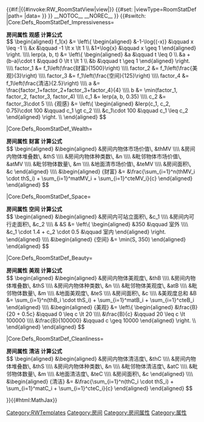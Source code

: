 <noinclude>[[Category:RWTemplates]]{{Documentation}}</noinclude>
<includeonly>{{#if:{{{data|}}}|{{#invoke:RW_RoomStatView|view|{{{data|}}}}}
{{#set:
|viewType=RoomStatDef
|path={{FULLPAGENAME}}
|data={{{data|}}}
}}
{{DISPLAYTITLE:房间属性 {{#show:{{{data|}}}|?RoomStatDef.label.zh-cn}}}}
__NOTOC__
__NOREC__
[[Category:房间]][[Category:房间属性]][[Category:属性]]
}}<!--
-->{{#switch:{{{data|Core:Defs_RoomStatDef_Impressiveness}}}
|Core:Defs_RoomStatDef_Impressiveness=<div class="rw-note quote-rimworld quote-primary fa-calculator">
<strong>房间属性 观感 计算公式</strong><br/>
$$
\begin{aligned}
f_1(x) &= \left\{
\begin{aligned}
&-1-\log{(-x)}   &\qquad x \leq -1 \\
&x              &\qquad -1 \lt x \lt 1 \\
&1+\log{x}       &\qquad x \geq 1
\end{aligned}
\right. \\\\
lerp(a, b, t) &= \left\{
\begin{aligned}
&a                  &\qquad t \leq 0 \\
&a + (b-a)\cdot t   &\qquad 0 \lt t \lt 1 \\
&b                  &\qquad t \geq 1
\end{aligned}
\right. \\\\
factor_1 &= f_1\left(\frac{财富}{1500}\right) \\\\
factor_2 &= f_1\left(\frac{美观}{3}\right) \\\\
factor_3 &= f_1\left(\frac{空间}{125}\right) \\\\
factor_4 &= f_1\left(\frac{清洁}{2.5}\right) \\\\
a &= \frac{factor_1+factor_2+factor_3+factor_4}{4} \\\\
b &= \min(factor_1, factor_2, factor_3, factor_4) \\\\
c_1 &= lerp(a, b, 0.35) \\\\
c_2 &= factor_3\cdot 5 \\\\
{观感} &= \left\{
\begin{aligned}
&lerp(c_1, c_2, 0.75)\cdot 100  &\qquad c_1 \gt c_2 \\\\
&c_1\cdot 100                   &\qquad c_1 \leq c_2
\end{aligned}
\right. \\
\end{aligned}
$$
</div>
|Core:Defs_RoomStatDef_Wealth=<div class="rw-note quote-rimworld quote-primary fa-calculator">
<strong>房间属性 财富 计算公式</strong><br/>
$$
\begin{aligned}
&\begin{aligned}
&房间内物体市场价值\,   &thMV \\\\
&房间内物体堆叠数\,   &thS \\\\
&房间内物体种类数\,   &n \\\\
&毗邻物体市场价值\,     &atMV \\\\
&毗邻物体数量\,       &m \\\\
&地面清市场价值\,         &teMV \\\\
&房间面积\,           &c
\end{aligned} \\\\
&\begin{aligned}
{财富} &= 
&\frac{\sum_{i=1}^n(thMV_i \cdot thS_i) + \sum_{i=1}^matMV_i + \sum_{i=1}^cteMV_i}{c}
\end{aligned}
\end{aligned}
$$
</div>
|Core:Defs_RoomStatDef_Space=<div class="rw-note quote-rimworld quote-primary fa-calculator">
<strong>房间属性 空间 计算公式</strong><br/>
$$
\begin{aligned}
&\begin{aligned}
&房间内可站立面积\,   &c_1 \\\\
&房间内可行走面积\,   &c_2 \\\\
& &S &= \left\{
\begin{aligned}
&350                            &\qquad 室外 \\\\
&c_1 \cdot 1.4 + c_2 \cdot 0.5  &\qquad 室内
\end{aligned}
\right.
\end{aligned} \\\\
&\begin{aligned}
{空间} &= \min(S, 350)
\end{aligned}
\end{aligned}
$$
</div>
|Core:Defs_RoomStatDef_Beauty=<div class="rw-note quote-rimworld quote-primary fa-calculator">
<strong>房间属性 美观 计算公式</strong><br/>
$$
\begin{aligned}
&\begin{aligned}
&房间内物体美观度\,   &thB \\\\
&房间内物体堆叠数\,   &thS \\\\
&房间内物体种类数\,   &n \\\\
&毗邻物体美观度\,     &atB \\\\
&毗邻物体数量\,       &m \\\\
&地面美观度\,         &teS \\\\
&房间面积\,           &c \\\\
&美观度总和           &B &= \sum_{i=1}^n(thB_i \cdot thS_i) + \sum_{i=1}^matB_i + \sum_{i=1}^cteB_i
\end{aligned} \\\\
&\begin{aligned}
{美观} &= \left\{
\begin{aligned}
&\frac{B}{20 + 0.5c}  &\qquad 0 \leq c \lt 20 \\\\
&\frac{B}{c}          &\qquad 20 \leq c \lt 100000 \\\\
&\frac{B}{100000}     &\qquad c \geq 10000
\end{aligned}
\right. \\
\end{aligned}
\end{aligned}
$$
</div>
|Core:Defs_RoomStatDef_Cleanliness=<div class="rw-note quote-rimworld quote-primary fa-calculator">
<strong>房间属性 清洁 计算公式</strong><br/>
$$
\begin{aligned}
&\begin{aligned}
&房间内物体清洁度\,   &thC \\\\
&房间内物体堆叠数\,   &thS \\\\
&房间内物体种类数\,   &n \\\\
&毗邻物体清洁度\,     &atC \\\\
&毗邻物体数量\,       &m \\\\
&地面清洁度\,         &teC \\\\
&房间面积\,           &c
\end{aligned} \\\\
&\begin{aligned}
{清洁} &= 
&\frac{\sum_{i=1}^n(thC_i \cdot thS_i) + \sum_{i=1}^matC_i + \sum_{i=1}^cteC_i}{c}
\end{aligned}
\end{aligned}
$$
</div>
}}{{#html:MathJax}}
</includeonly>